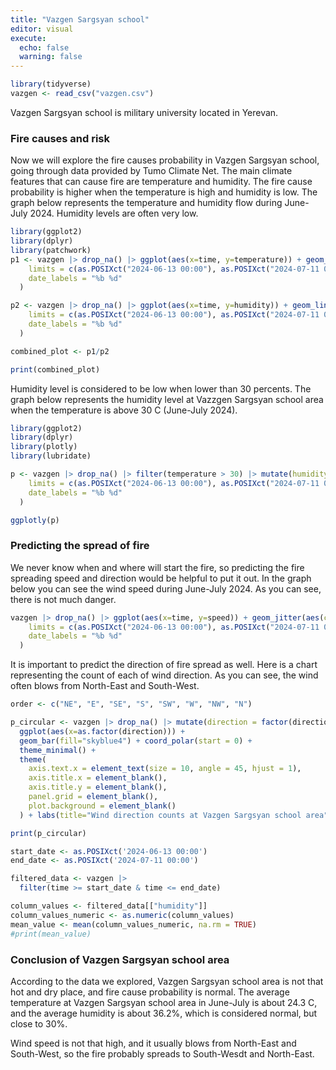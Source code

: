 ```yaml
---
title: "Vazgen Sargsyan school"
editor: visual
execute:
  echo: false
  warning: false
---
```


```r
library(tidyverse)
vazgen <- read_csv("vazgen.csv")
```

Vazgen Sargsyan school is military university located in Yerevan.

### Fire causes and risk

Now we will explore the fire causes probability in Vazgen Sargsyan school, going through data provided by Tumo Climate Net. The main climate features that can cause fire are temperature and humidity. The fire cause probability is higher when the temperature is high and humidity is low. The graph below represents the temperature and humidity flow during June-July 2024. Humidity levels are often very low.

```r
library(ggplot2)
library(dplyr)
library(patchwork)
p1 <- vazgen |> drop_na() |> ggplot(aes(x=time, y=temperature)) + geom_line(color="darkblue") + geom_smooth(color="white") + theme_minimal() + labs(subtitle="Humidity levels are often very low.", x=NULL, y="Temperatue", title="Temperature and Humidity at Vazgen Sargsyan school area") + scale_x_datetime(
    limits = c(as.POSIXct("2024-06-13 00:00"), as.POSIXct("2024-07-11 00:00")),
    date_labels = "%b %d"
  )

p2 <- vazgen |> drop_na() |> ggplot(aes(x=time, y=humidity)) + geom_line(aes(color=if_else(humidity<30,"too_low", "normal")))+ scale_color_manual(values = c("too_low"="red", normal="orange"), guide="none") + theme_minimal() + labs(x="Time", y="Humidity") + scale_x_datetime(
    limits = c(as.POSIXct("2024-06-13 00:00"), as.POSIXct("2024-07-11 00:00")),
    date_labels = "%b %d"
  )

combined_plot <- p1/p2

print(combined_plot)
```

Humidity level is considered to be low when lower than 30 percents. The graph below represents the humidity level at Vazzgen Sargsyan school area when the temperature is above 30 C (June-July 2024).

```r
library(ggplot2)
library(dplyr)
library(plotly)
library(lubridate)

p <- vazgen |> drop_na() |> filter(temperature > 30) |> mutate(humidity_level = factor(if_else(humidity < 30, "Too low", "Normal"))) |> ggplot(aes(x = time, y = temperature, alpha = 0.5)) + geom_point(aes(color = humidity_level)) + scale_color_manual(values = c("Too low" = "firebrick1", "Normal" = "steelblue1")) + theme_bw() + labs(title="Humidity level at Vazgen Sargsyan school area", subtitle="Humidity levels are lower than normal", color = "Humidity level", x = "Time", y = "Temperature") + scale_alpha_continuous(guide = "none") + scale_x_datetime(
    limits = c(as.POSIXct("2024-06-13 00:00"), as.POSIXct("2024-07-11 00:00")),
    date_labels = "%b %d"
  )

ggplotly(p)

```

### Predicting the spread of fire

We never know when and where will start the fire, so predicting the fire spreading speed and direction would be helpful to put it out. In the graph below you can see the wind speed during June-July 2024. As you can see, there is not much danger.

```r
vazgen |> drop_na() |> ggplot(aes(x=time, y=speed)) + geom_jitter(aes(color=if_else(speed<15,"normal", "too_high"), alpha=0.5))+ scale_color_manual(values = c("normal"="black", too_high="darkred"), labels=c("normal"="Normal Speed", "too_high"="High Speed")) + scale_alpha_continuous(guide = "none") + geom_smooth(color="white") + theme_minimal() + labs(title="Wind speed at Vazgen Sargsyan school area", x ="Time", y="Speed", color="Wind speed") + scale_x_datetime(
    limits = c(as.POSIXct("2024-06-13 00:00"), as.POSIXct("2024-07-11 00:00")),
    date_labels = "%b %d"
  )
```

It is important to predict the direction of fire spread as well. Here is a chart representing the count of each of wind direction. As you can see, the wind often blows from North-East and South-West.

```r
order <- c("NE", "E", "SE", "S", "SW", "W", "NW", "N")

p_circular <- vazgen |> drop_na() |> mutate(direction = factor(direction, levels = order)) |>
  ggplot(aes(x=as.factor(direction))) + 
  geom_bar(fill="skyblue4") + coord_polar(start = 0) +
  theme_minimal() +
  theme(
    axis.text.x = element_text(size = 10, angle = 45, hjust = 1),
    axis.title.x = element_blank(),  
    axis.title.y = element_blank(), 
    panel.grid = element_blank(),
    plot.background = element_blank()
  ) + labs(title="Wind direction counts at Vazgen Sargsyan school area", subtitle="The wind often blows from North-East and South-West")

print(p_circular) 

start_date <- as.POSIXct('2024-06-13 00:00')
end_date <- as.POSIXct('2024-07-11 00:00')

filtered_data <- vazgen |>
  filter(time >= start_date & time <= end_date)

column_values <- filtered_data[["humidity"]]
column_values_numeric <- as.numeric(column_values)
mean_value <- mean(column_values_numeric, na.rm = TRUE)
#print(mean_value)
```

### Conclusion of Vazgen Sargsyan school area

According to the data we explored, Vazgen Sargsyan school area is not that hot and dry place, and fire cause probability is normal. The average temperature at Vazgen Sargsyan school area in June-July is about 24.3 C, and the average humidity is about 36.2%, which is considered normal, but close to 30%.

Wind speed is not that high, and it usually blows from North-East and South-West, so the fire probably spreads to South-Wesdt and North-East.

